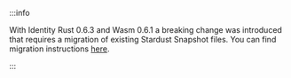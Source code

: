 :::info

With Identity Rust 0.6.3 and Wasm 0.6.1 a breaking change was introduced that requires a migration of existing Stardust Snapshot files. You can find migration instructions [here](/identity.rs/tutorials/migrate-stronghold/).

:::
